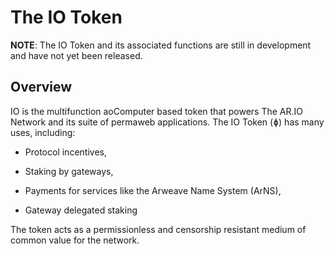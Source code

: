 # The IO Token

**NOTE**: The IO Token and its associated functions are still in development and have not yet been released.

## Overview

IO is the multifunction aoComputer based token that powers The AR.IO Network and its suite of permaweb applications. The IO Token (ɸ) has many uses, including:

- Protocol incentives,

- Staking by gateways,

- Payments for services like the Arweave Name System (ArNS),

- Gateway delegated staking

The token acts as a permissionless and censorship resistant medium of common value for the network.
